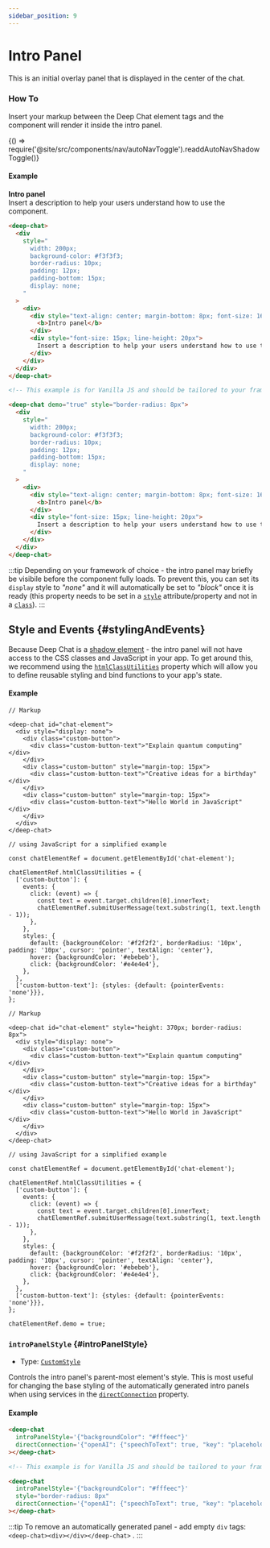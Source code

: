 ```yaml
---
sidebar_position: 9
---
```


# Intro Panel

This is an initial overlay panel that is displayed in the center of the chat.

### How To

Insert your markup between the Deep Chat element tags and the component will render it inside the intro panel.


<BrowserOnly>{() => require('@site/src/components/nav/autoNavToggle').readdAutoNavShadowToggle()}</BrowserOnly>

#### Example

<ComponentContainer>
  <DeepChatBrowser style={{borderRadius: '8px'}} demo={true}>
    <div
      style={{
        width: '200px',
        backgroundColor: '#f3f3f3',
        borderRadius: '8px',
        padding: '12px',
        paddingBottom: '15px',
        display: 'none',
      }}
    >
      <div>
        <div style={{textAlign: 'center', marginBottom: '8px', fontSize: '16px'}}>
          <b>Intro panel</b>
        </div>
        <div style={{fontSize: '15px', lineHeight: '20px'}}>
          Insert a description to help your users understand how to use the component.
        </div>
      </div>
    </div>
  </DeepChatBrowser>
</ComponentContainer>

<Tabs>
<TabItem value="js" label="Sample code">

```html
<deep-chat>
  <div
    style="
      width: 200px;
      background-color: #f3f3f3;
      border-radius: 10px;
      padding: 12px;
      padding-bottom: 15px;
      display: none;
    "
  >
    <div>
      <div style="text-align: center; margin-bottom: 8px; font-size: 16px">
        <b>Intro panel</b>
      </div>
      <div style="font-size: 15px; line-height: 20px">
        Insert a description to help your users understand how to use the component.
      </div>
    </div>
  </div>
</deep-chat>
```

</TabItem>
<TabItem value="py" label="Full code">

```html
<!-- This example is for Vanilla JS and should be tailored to your framework (see Examples) -->

<deep-chat demo="true" style="border-radius: 8px">
  <div
    style="
      width: 200px;
      background-color: #f3f3f3;
      border-radius: 10px;
      padding: 12px;
      padding-bottom: 15px;
      display: none;
    "
  >
    <div>
      <div style="text-align: center; margin-bottom: 8px; font-size: 16px">
        <b>Intro panel</b>
      </div>
      <div style="font-size: 15px; line-height: 20px">
        Insert a description to help your users understand how to use the component.
      </div>
    </div>
  </div>
</deep-chat>
```

</TabItem>
</Tabs>

<LineBreak></LineBreak>

:::tip
Depending on your framework of choice - the intro panel may briefly be visibile before the component fully loads. To prevent this, you can set its `display` style
to _"none"_ and it will automatically be set to _"block"_ once it is ready (this property needs to be set in a [`style`](https://developer.mozilla.org/en-US/docs/Web/API/HTMLElement/style)
attribute/property and not in a [`class`](https://developer.mozilla.org/en-US/docs/Web/CSS/Class_selectors)).
:::

## Style and Events {#stylingAndEvents}

Because Deep Chat is a [shadow element](https://developer.mozilla.org/en-US/docs/Web/API/Web_components/Using_shadow_DOM) - the intro panel will not have access
to the CSS classes and JavaScript in your app. To get around this, we recommend using the [`htmlClassUtilities`](/docs/messages/HTML#htmlClassUtilities) property
which will allow you to define reusable styling and bind functions to your app's state.

#### Example

<ComponentSuggestionButtons></ComponentSuggestionButtons>

<Tabs>
<TabItem value="js" label="Sample code">

```text
// Markup

<deep-chat id="chat-element">
  <div style="display: none">
    <div class="custom-button">
      <div class="custom-button-text">"Explain quantum computing"</div>
    </div>
    <div class="custom-button" style="margin-top: 15px">
      <div class="custom-button-text">"Creative ideas for a birthday"</div>
    </div>
    <div class="custom-button" style="margin-top: 15px">
      <div class="custom-button-text">"Hello World in JavaScript"</div>
    </div>
  </div>
</deep-chat>

// using JavaScript for a simplified example

const chatElementRef = document.getElementById('chat-element');

chatElementRef.htmlClassUtilities = {
  ['custom-button']: {
    events: {
      click: (event) => {
        const text = event.target.children[0].innerText;
        chatElementRef.submitUserMessage(text.substring(1, text.length - 1));
      },
    },
    styles: {
      default: {backgroundColor: '#f2f2f2', borderRadius: '10px', padding: '10px', cursor: 'pointer', textAlign: 'center'},
      hover: {backgroundColor: '#ebebeb'},
      click: {backgroundColor: '#e4e4e4'},
    },
  },
  ['custom-button-text']: {styles: {default: {pointerEvents: 'none'}}},
};
```

</TabItem>
<TabItem value="py" label="Full code">

```text
// Markup

<deep-chat id="chat-element" style="height: 370px; border-radius: 8px">
  <div style="display: none">
    <div class="custom-button">
      <div class="custom-button-text">"Explain quantum computing"</div>
    </div>
    <div class="custom-button" style="margin-top: 15px">
      <div class="custom-button-text">"Creative ideas for a birthday"</div>
    </div>
    <div class="custom-button" style="margin-top: 15px">
      <div class="custom-button-text">"Hello World in JavaScript"</div>
    </div>
  </div>
</deep-chat>

// using JavaScript for a simplified example

const chatElementRef = document.getElementById('chat-element');

chatElementRef.htmlClassUtilities = {
  ['custom-button']: {
    events: {
      click: (event) => {
        const text = event.target.children[0].innerText;
        chatElementRef.submitUserMessage(text.substring(1, text.length - 1));
      },
    },
    styles: {
      default: {backgroundColor: '#f2f2f2', borderRadius: '10px', padding: '10px', cursor: 'pointer', textAlign: 'center'},
      hover: {backgroundColor: '#ebebeb'},
      click: {backgroundColor: '#e4e4e4'},
    },
  },
  ['custom-button-text']: {styles: {default: {pointerEvents: 'none'}}},
};

chatElementRef.demo = true;
```

</TabItem>
</Tabs>

<LineBreak></LineBreak>

### `introPanelStyle` {#introPanelStyle}

- Type: [`CustomStyle`](/docs/styles#CustomStyle)

Controls the intro panel's parent-most element's style. This is most useful for changing the base styling of the automatically generated intro panels when using
services in the [`directConnection`](/docs/directConnection) property.

#### Example

<ComponentContainer>
  <DeepChatBrowser
    style={{borderRadius: '8px'}}
    introPanelStyle={{backgroundColor: '#fffeec'}}
    directConnection={{openAI: {speechToText: true, key: 'placeholder-key'}}}
  ></DeepChatBrowser>
</ComponentContainer>

<Tabs>
<TabItem value="js" label="Sample code">

```html
<deep-chat
  introPanelStyle='{"backgroundColor": "#fffeec"}'
  directConnection='{"openAI": {"speechToText": true, "key": "placeholder-key"}}'
></deep-chat>
```

</TabItem>
<TabItem value="py" label="Full code">

```html
<!-- This example is for Vanilla JS and should be tailored to your framework (see Examples) -->

<deep-chat
  introPanelStyle='{"backgroundColor": "#fffeec"}'
  style="border-radius: 8px"
  directConnection='{"openAI": {"speechToText": true, "key": "placeholder-key"}}'
></deep-chat>
```

</TabItem>
</Tabs>

<LineBreak></LineBreak>

:::tip
To remove an automatically generated panel - add empty `div` tags: `<deep-chat><div></div></deep-chat>` .
:::

<LineBreak></LineBreak>
